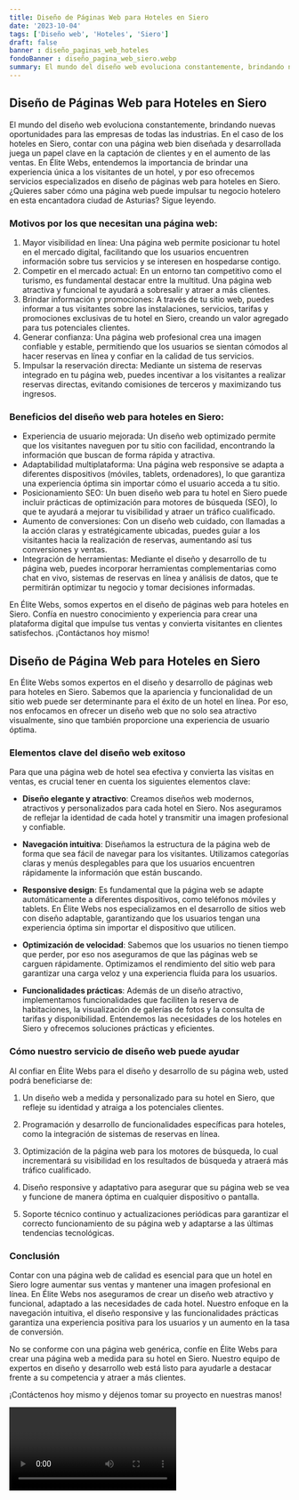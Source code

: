 ```yaml
---
title: Diseño de Páginas Web para Hoteles en Siero
date: '2023-10-04'
tags: ['Diseño web', 'Hoteles', 'Siero']
draft: false
banner : diseño_paginas_web_hoteles
fondoBanner : diseño_pagina_web_siero.webp
summary: El mundo del diseño web evoluciona constantemente, brindando nuevas oportunidades para las empresas de todas las industrias. En el caso de los hoteles en Siero, contar con una página web bien diseñada y desarrollada juega un papel clave en la captación de clientes y en el aumento de las ventas. En Élite Webs, entendemos la importancia de brindar una experiencia única a los visitantes de un hotel, y por eso ofrecemos servicios especializados en diseño de páginas web para hoteles en Siero. ¿Quieres saber cómo una página web puede impulsar tu negocio hotelero en esta encantadora ciudad de Asturias? Sigue leyendo.
---
```


## Diseño de Páginas Web para Hoteles en Siero

El mundo del diseño web evoluciona constantemente, brindando nuevas oportunidades para las empresas de todas las industrias. En el caso de los hoteles en Siero, contar con una página web bien diseñada y desarrollada juega un papel clave en la captación de clientes y en el aumento de las ventas. En Élite Webs, entendemos la importancia de brindar una experiencia única a los visitantes de un hotel, y por eso ofrecemos servicios especializados en diseño de páginas web para hoteles en Siero. ¿Quieres saber cómo una página web puede impulsar tu negocio hotelero en esta encantadora ciudad de Asturias? Sigue leyendo.

### Motivos por los que necesitan una página web:

1. Mayor visibilidad en línea: Una página web permite posicionar tu hotel en el mercado digital, facilitando que los usuarios encuentren información sobre tus servicios y se interesen en hospedarse contigo.
2. Competir en el mercado actual: En un entorno tan competitivo como el turismo, es fundamental destacar entre la multitud. Una página web atractiva y funcional te ayudará a sobresalir y atraer a más clientes.
3. Brindar información y promociones: A través de tu sitio web, puedes informar a tus visitantes sobre las instalaciones, servicios, tarifas y promociones exclusivas de tu hotel en Siero, creando un valor agregado para tus potenciales clientes.
4. Generar confianza: Una página web profesional crea una imagen confiable y estable, permitiendo que los usuarios se sientan cómodos al hacer reservas en línea y confiar en la calidad de tus servicios.
5. Impulsar la reservación directa: Mediante un sistema de reservas integrado en tu página web, puedes incentivar a los visitantes a realizar reservas directas, evitando comisiones de terceros y maximizando tus ingresos.

### Beneficios del diseño web para hoteles en Siero:

- Experiencia de usuario mejorada: Un diseño web optimizado permite que los visitantes naveguen por tu sitio con facilidad, encontrando la información que buscan de forma rápida y atractiva.
- Adaptabilidad multiplataforma: Una página web responsive se adapta a diferentes dispositivos (móviles, tablets, ordenadores), lo que garantiza una experiencia óptima sin importar cómo el usuario acceda a tu sitio.
- Posicionamiento SEO: Un buen diseño web para tu hotel en Siero puede incluir prácticas de optimización para motores de búsqueda (SEO), lo que te ayudará a mejorar tu visibilidad y atraer un tráfico cualificado.
- Aumento de conversiones: Con un diseño web cuidado, con llamadas a la acción claras y estratégicamente ubicadas, puedes guiar a los visitantes hacia la realización de reservas, aumentando así tus conversiones y ventas.
- Integración de herramientas: Mediante el diseño y desarrollo de tu página web, puedes incorporar herramientas complementarias como chat en vivo, sistemas de reservas en línea y análisis de datos, que te permitirán optimizar tu negocio y tomar decisiones informadas.

En Élite Webs, somos expertos en el diseño de páginas web para hoteles en Siero. Confía en nuestro conocimiento y experiencia para crear una plataforma digital que impulse tus ventas y convierta visitantes en clientes satisfechos. ¡Contáctanos hoy mismo!

<GifSeo />

<Cta />

## Diseño de Página Web para Hoteles en Siero

En Élite Webs somos expertos en el diseño y desarrollo de páginas web para hoteles en Siero. Sabemos que la apariencia y funcionalidad de un sitio web puede ser determinante para el éxito de un hotel en línea. Por eso, nos enfocamos en ofrecer un diseño web que no solo sea atractivo visualmente, sino que también proporcione una experiencia de usuario óptima.

### Elementos clave del diseño web exitoso

Para que una página web de hotel sea efectiva y convierta las visitas en ventas, es crucial tener en cuenta los siguientes elementos clave:

- **Diseño elegante y atractivo**: Creamos diseños web modernos, atractivos y personalizados para cada hotel en Siero. Nos aseguramos de reflejar la identidad de cada hotel y transmitir una imagen profesional y confiable.

- **Navegación intuitiva**: Diseñamos la estructura de la página web de forma que sea fácil de navegar para los visitantes. Utilizamos categorías claras y menús desplegables para que los usuarios encuentren rápidamente la información que están buscando.

- **Responsive design**: Es fundamental que la página web se adapte automáticamente a diferentes dispositivos, como teléfonos móviles y tablets. En Élite Webs nos especializamos en el desarrollo de sitios web con diseño adaptable, garantizando que los usuarios tengan una experiencia óptima sin importar el dispositivo que utilicen.

- **Optimización de velocidad**: Sabemos que los usuarios no tienen tiempo que perder, por eso nos aseguramos de que las páginas web se carguen rápidamente. Optimizamos el rendimiento del sitio web para garantizar una carga veloz y una experiencia fluida para los usuarios.

- **Funcionalidades prácticas**: Además de un diseño atractivo, implementamos funcionalidades que faciliten la reserva de habitaciones, la visualización de galerías de fotos y la consulta de tarifas y disponibilidad. Entendemos las necesidades de los hoteles en Siero y ofrecemos soluciones prácticas y eficientes.

### Cómo nuestro servicio de diseño web puede ayudar

Al confiar en Élite Webs para el diseño y desarrollo de su página web, usted podrá beneficiarse de:

1. Un diseño web a medida y personalizado para su hotel en Siero, que refleje su identidad y atraiga a los potenciales clientes.

2. Programación y desarrollo de funcionalidades específicas para hoteles, como la integración de sistemas de reservas en línea.

3. Optimización de la página web para los motores de búsqueda, lo cual incrementará su visibilidad en los resultados de búsqueda y atraerá más tráfico cualificado.

4. Diseño responsive y adaptativo para asegurar que su página web se vea y funcione de manera óptima en cualquier dispositivo o pantalla.

5. Soporte técnico continuo y actualizaciones periódicas para garantizar el correcto funcionamiento de su página web y adaptarse a las últimas tendencias tecnológicas.

### Conclusión

Contar con una página web de calidad es esencial para que un hotel en Siero logre aumentar sus ventas y mantener una imagen profesional en línea. En Élite Webs nos aseguramos de crear un diseño web atractivo y funcional, adaptado a las necesidades de cada hotel. Nuestro enfoque en la navegación intuitiva, el diseño responsive y las funcionalidades prácticas garantiza una experiencia positiva para los usuarios y un aumento en la tasa de conversión.

No se conforme con una página web genérica, confíe en Élite Webs para crear una página web a medida para su hotel en Siero. Nuestro equipo de expertos en diseño y desarrollo web está listo para ayudarle a destacar frente a su competencia y atraer a más clientes.

¡Contáctenos hoy mismo y déjenos tomar su proyecto en nuestras manos!

<Video />

<CtaBot job='Hoteles' city='Siero'/>

<Gmaps query='Siero+españa+maps' />